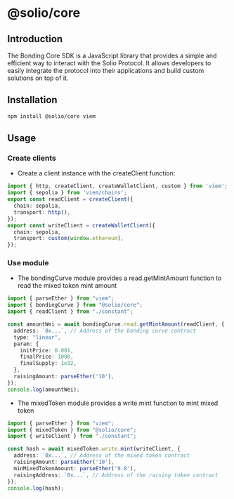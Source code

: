 
# @solio/core

## Introduction

The Bonding Core SDK is a JavaScript library that provides a simple and efficient way to interact with the Solio Protocol. It allows developers to easily integrate the protocol into their applications and build custom solutions on top of it.

## Installation

```sh copy npm2yarn
npm install @solio/core viem
```

## Usage

<Steps>

### Create clients

- Create a client instance with the createClient function:

```ts copy filename="constant.ts"
import { http, createClient, createWalletClient, custom } from 'viem';
import { sepolia } from 'viem/chains';
export const readClient = createClient({
  chain: sepolia,
  transport: http(),
});
export const writeClient = createWalletClient({
  chain: sepolia,
  transport: custom(window.ethereum),
});
```

### Use module

- The bondingCurve module provides a read.getMintAmount function to read the mixed token mint amount

```ts copy filename="read.ts"
import { parseEther } from "viem";
import { bondingCurve } from "@solio/core";
import { readClient } from "./constant";

const amountWei = await bondingCurve.read.getMintAmount(readClient, {
  address: `0x...`, // Address of the bonding curve contract
  type: "linear",
  param: {
    initPrice: 0.001,
    finalPrice: 1000,
    finalSupply: 1e32,
  },
  raisingAmount: parseEther('10'),
});
console.log(amountWei);

```

- The mixedToken module provides a write.mint function to mint mixed token

```ts copy filename="write.ts"
import { parseEther } from "viem";
import { mixedToken } from "@solio/core";
import { writeClient } from "./constant";

const hash = await mixedToken.write.mint(writeClient, {
  address: `0x...`, // Address of the mixed token contract
  raisingAmount: parseEther('10'),
  minMixedTokenAmount: parseEther('9.8'),
  raisingAddress: `0x...`, // Address of the raising token contract
});
console.log(hash);
```

</Steps>
